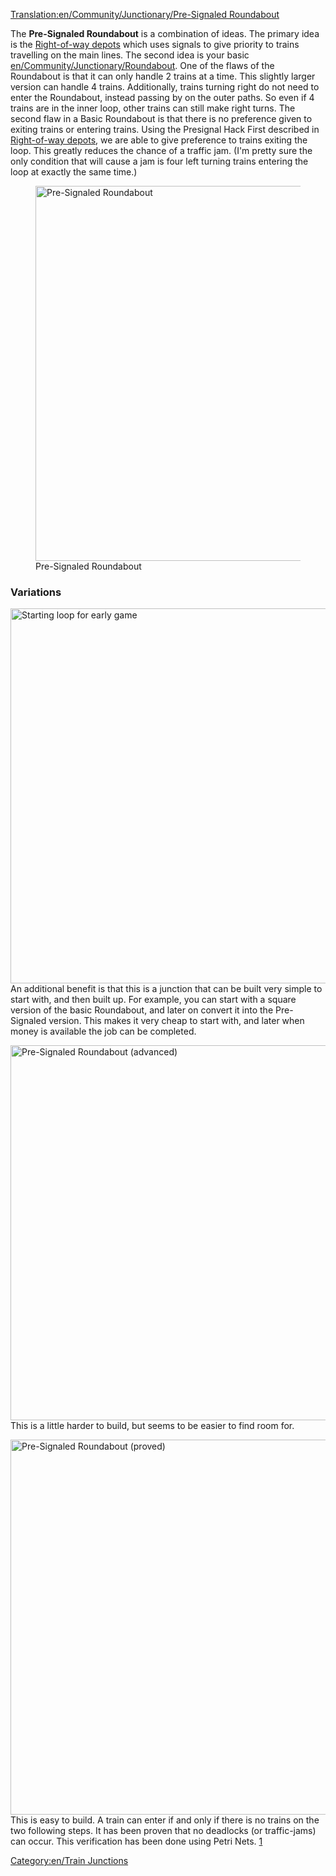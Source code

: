[[Translation:en/Community/Junctionary/Pre-Signaled Roundabout]]

{{en/Junctionsmenu}}
The '''Pre-Signaled Roundabout''' is a combination of ideas.
The primary idea is the [[en/Manual/Building depots#Advanced depot configurations|Right-of-way depots]] which uses signals to give priority to trains travelling on the main lines.
The second idea is your basic [[en/Community/Junctionary/Roundabout]]. One of the flaws of the Roundabout is that it can only handle 2 trains at a time. This slightly larger version can handle 4 trains.
Additionally, trains turning right do not need to enter the Roundabout, instead passing by on the outer paths. So even if 4 trains are in the inner loop, other trains can still make right turns.
The second flaw in a Basic Roundabout is that there is no preference given to exiting trains or entering trains. Using the Presignal Hack First described in [[en/Manual/Building depots#Advanced depot configurations|Right-of-way depots]], we are able to give preference to trains exiting the loop. This greatly reduces the chance of a traffic jam. (I'm pretty sure the only condition that will cause a jam is four left turning trains entering the loop at exactly the same time.) 

[[File:en/PresignaledRoundAbout.png|none|thumb|600px|Pre-Signaled Roundabout]]

{{en/Junction Criteria|Steped|2|0|0|1|0|0|0|0|1|1|2||Broken down trains affect whole junction.|
*Traffic jams unlikely but possible (large trains).
*Simple to start, complexity added later.
*Complex signals may be hard to get right.
*Area: 15 x 15
}}

===Variations===
[[File:en/StartingPresignaledRoundAbout.png|none|thumb|600px|Starting loop for early game]]
An additional benefit is that this is a junction that can be built very simple to start with, and then built up. For example, you can start with a square version of the basic Roundabout, and later on convert it into the Pre-Signaled version. This makes it very cheap to start with, and later when money is available the job can be completed.

[[File:en/PresignaledRoundAboutVariant.png|none|thumb|600px|Pre-Signaled Roundabout (advanced)]]
This is a little harder to build, but seems to be easier to find room for.

[[File:en/No-colide-roundabout-4w.png|none|thumb|600px|Pre-Signaled Roundabout (proved)]]
This is easy to build.  A train can enter if and only if there is no trains on the two following steps.
It has been proven that no deadlocks (or traffic-jams) can occur. This verification has been done using Petri Nets. [http://en.wikipedia.org/wiki/File:Trains.png]

[[Category:en/Train Junctions]]